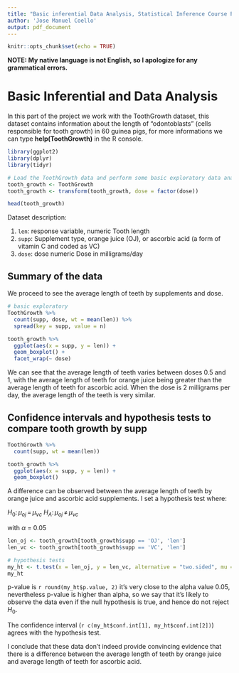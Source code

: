 ```yaml
---
title: "Basic inferential Data Analysis, Statistical Inference Course Project Week 4"
author: 'Jose Manuel Coello'
output: pdf_document
---
```


```r
knitr::opts_chunk$set(echo = TRUE)
```

**NOTE: My native language is not English, so I apologize for any grammatical errors.**

# Basic Inferential and Data Analysis

In this part of the project we work with the ToothGrowth dataset, this dataset contains information about the length of "odontoblasts" (cells responsible for tooth growth) in 60 guinea pigs, for more informations we can type **help(ToothGrowth)** in the R console. 

```r
library(ggplot2)
library(dplyr)
library(tidyr)

# Load the ToothGrowth data and perform some basic exploratory data analyses
tooth_growth <- ToothGrowth
tooth_growth <- transform(tooth_growth, dose = factor(dose))

head(tooth_growth)
```

Dataset description:

1. `len`: response variable, numeric Tooth length
2. `supp`: Supplement type, orange juice (OJ), or ascorbic acid (a form of vitamin C and coded as VC)
3. `dose`: dose	numeric	Dose in milligrams/day

## Summary of the data
We proceed to see the average length of teeth by supplements and dose.

```r
# basic exploratory
ToothGrowth %>%
  count(supp, dose, wt = mean(len)) %>%
  spread(key = supp, value = n)

tooth_growth %>%
  ggplot(aes(x = supp, y = len)) +
  geom_boxplot() +
  facet_wrap(~ dose)
```

We can see that the average length of teeth varies between doses 0.5 and 1, with the average length of teeth for orange juice being greater than the average length of teeth for ascorbic acid. When the dose is 2 milligrams per day, the average length of the teeth is very similar.

## Confidence intervals and hypothesis tests to compare tooth growth by supp

```r
ToothGrowth %>%
  count(supp, wt = mean(len))

tooth_growth %>%
  ggplot(aes(x = supp, y = len)) +
  geom_boxplot()
```

A difference can be observed between the average length of teeth by orange juice and ascorbic acid supplements. I set a hypothesis test where:

$H_{0}:\, \mu_{oj}\, = \, \mu_{vc}$
$H_{A}:\, \mu_{oj}\, \neq \, \mu_{vc}$

with $\alpha$ = 0.05

```r
len_oj <- tooth_growth[tooth_growth$supp == 'OJ', 'len']
len_vc <- tooth_growth[tooth_growth$supp == 'VC', 'len']

# hypothesis tests
my_ht <- t.test(x = len_oj, y = len_vc, alternative = "two.sided", mu = 0)
my_ht
```

p-value is `r round(my_ht$p.value, 2)` it's very close to the alpha value 0.05, nevertheless p-value is higher than alpha, so we say that it's likely to observe the data even if the null hypothesis is true, and hence do not reject $H_{0}$.

The confidence interval (`r c(my_ht$conf.int[1], my_ht$conf.int[2])`) agrees with the hypothesis test. 

I conclude that these data don't indeed provide convincing evidence that there is a difference between the average length of teeth by orange juice and average length of teeth for ascorbic acid.